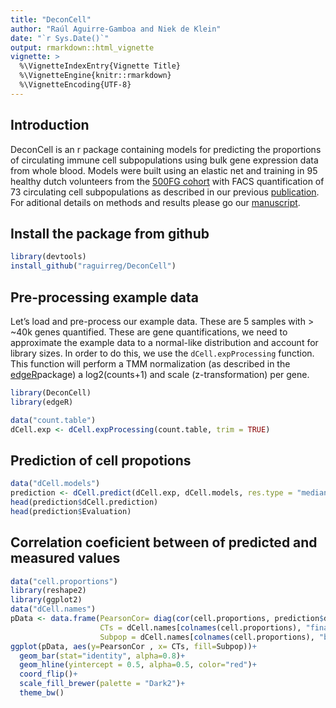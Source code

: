 ```yaml
---
title: "DeconCell"
author: "Raúl Aguirre-Gamboa and Niek de Klein"
date: "`r Sys.Date()`"
output: rmarkdown::html_vignette
vignette: >
  %\VignetteIndexEntry{Vignette Title}
  %\VignetteEngine{knitr::rmarkdown}
  %\VignetteEncoding{UTF-8}
---
```


## Introduction 
DeconCell is an r package containing models for predicting the proportions of circulating immune cell subpopulations using bulk gene expression data from  whole blood. Models were built using an elastic net and training in 95 healthy dutch volunteers from the [500FG cohort](http://www.humanfunctionalgenomics.org/site/?page_id=82) with FACS quantification of 73 circulating cell subpopulations as described in our previous [publication](http://www.cell.com/cell-reports/fulltext/S2211-1247(16)31473-5). 
For aditional details on methods and results please go our [manuscript](link to be updated). 


## Install the package from github

```r
library(devtools)
install_github("raguirreg/DeconCell")
```


## Pre-processing example data
Let's load and pre-process our example data. These are 5 samples with > ~40k genes quantified. These are gene quantifications, we need to approximate the example data to a normal-like distribution and account for library sizes. In order to do this, we use the `dCell.expProcessing` function. This function will perform a TMM normalization (as described in the [edgeR](http://bioconductor.org/packages/release/bioc/html/edgeR.html)package) a log2(counts+1) and scale (z-transformation) per gene.

```r
library(DeconCell)
library(edgeR)

data("count.table")
dCell.exp <- dCell.expProcessing(count.table, trim = TRUE)
```

## Prediction of cell propotions

```r
data("dCell.models")
prediction <- dCell.predict(dCell.exp, dCell.models, res.type = "median")
head(prediction$dCell.prediction)
head(prediction$Evaluation)
```

## Correlation coeficient between of predicted and measured values
```r
data("cell.proportions")
library(reshape2)
library(ggplot2)
data("dCell.names")
pData <- data.frame(PearsonCor= diag(cor(cell.proportions, prediction$dCell.prediction)), 
                    CTs = dCell.names[colnames(cell.proportions), "finalName"], 
                    Subpop = dCell.names[colnames(cell.proportions), "broadSubpopulations"])
ggplot(pData, aes(y=PearsonCor , x= CTs, fill=Subpop))+
  geom_bar(stat="identity", alpha=0.8)+
  geom_hline(yintercept = 0.5, alpha=0.5, color="red")+
  coord_flip()+
  scale_fill_brewer(palette = "Dark2")+
  theme_bw()
  
```

